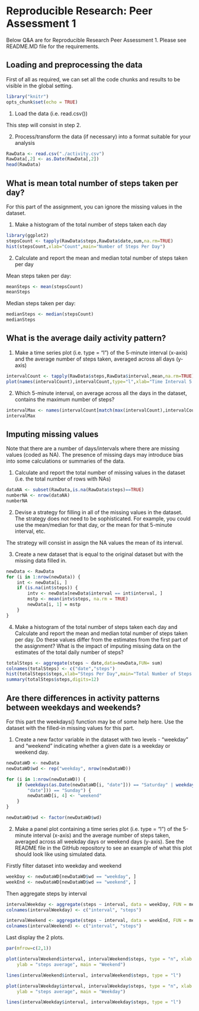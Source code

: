 
Reproducible Research: Peer Assessment 1
==========================================

Below Q&A are for Reproducible Research Peer Assessment 1. Please see README.MD file for the requirements.

## Loading and preprocessing the data

First of all as required, we can set all the code chunks and results to be visible in the global setting.

```r
library("knitr")
opts_chunk$set(echo = TRUE)
```

1. Load the data (i.e. read.csv())

This step will consist in step 2.

2. Process/transform the data (if necessary) into a format suitable for your analysis

```r
RawData <- read.csv("./activity.csv")
RawData[,2] <- as.Date(RawData[,2])
head(RawData)
```



## What is mean total number of steps taken per day?

For this part of the assignment, you can ignore the missing values in the dataset.

1. Make a histogram of the total number of steps taken each day


```r
library(ggplot2)
stepsCount <- tapply(RawData$steps,RawData$date,sum,na.rm=TRUE)
hist(stepsCount,xlab="Count",main="Number of Steps Per Day")

```


2. Calculate and report the mean and median total number of steps taken per day

Mean steps taken per day:
```r
meanSteps <- mean(stepsCount)
meanSteps
```

Median steps taken per day:
```r
medianSteps <- median(stepsCount)
medianSteps
```


## What is the average daily activity pattern?

1. Make a time series plot (i.e. type = "l") of the 5-minute interval (x-axis) and the average number of steps taken, averaged across all days (y-axis)

```r
intervalCount <- tapply(RawData$steps,RawData$interval,mean,na.rm=TRUE)
plot(names(intervalCount),intervalCount,type="l",xlab="Time Interval 5 mins",ylab="Mean Steps Count")

```

2. Which 5-minute interval, on average across all the days in the dataset, contains the maximum number of steps?

```r
intervalMax <- names(intervalCount[match(max(intervalCount),intervalCount)])
intervalMax
```
## Imputing missing values

Note that there are a number of days/intervals where there are missing values (coded as NA). The presence of missing days may introduce bias into some calculations or summaries of the data.

1. Calculate and report the total number of missing values in the dataset (i.e. the total number of rows with NAs)

```r

dataNA <- subset(RawData,is.na(RawData$steps)==TRUE)
numberNA <- nrow(dataNA)
numberNA

```

2. Devise a strategy for filling in all of the missing values in the dataset. The strategy does not need to be sophisticated. For example, you could use the mean/median for that day, or the mean for that 5-minute interval, etc.

The strategy will consist in assign the NA values the mean of its interval.

3. Create a new dataset that is equal to the original dataset but with the missing data filled in.

```r
newData <- RawData
for (i in 1:nrow(newData)) {
    int <- newData[i, ]
    if (is.na(int$steps)) {
        intv <- newData[newData$interval == int$interval, ]
        mstp <- mean(intv$steps, na.rm = TRUE)
        newData[i, 1] = mstp
    }
}
```

4. Make a histogram of the total number of steps taken each day and Calculate and report the mean and median total number of steps taken per day. Do these values differ from the estimates from the first part of the assignment? What is the impact of imputing missing data on the estimates of the total daily number of steps?

```r
totalSteps <- aggregate(steps ~ date,data=newData,FUN= sum)
colnames(totalSteps) <- c("date","steps")
hist(totalSteps$steps,xlab="Steps Per Day",main="Total Number of Steps Each Day")
summary(totalSteps$steps,digits=12)
```

## Are there differences in activity patterns between weekdays and weekends?


For this part the weekdays() function may be of some help here. Use the dataset with the filled-in missing values for this part.

1. Create a new factor variable in the dataset with two levels - "weekday" and "weekend" indicating whether a given date is a weekday or weekend day.

```r
newDataWD <- newData
newDataWD$wd <- rep("weekday", nrow(newDataWD))

for (i in 1:nrow(newDataWD)) {
    if (weekdays(as.Date(newDataWD[i, "date"])) == "Saturday" | weekdays(as.Date(newDataWD[i, 
        "date"])) == "Sunday") {
        newDataWD[i, 4] <- "weekend"
    }
}

newDataWD$wd <- factor(newDataWD$wd)
```
2. Make a panel plot containing a time series plot (i.e. type = "l") of the 5-minute interval (x-axis) and the average number of steps taken, averaged across all weekday days or weekend days (y-axis). See the README file in the GitHub repository to see an example of what this plot should look like using simulated data.

Firstly filter dataset into weekday and weekend
```r
weekDay <- newDataWD[newDataWD$wd == "weekday", ]
weekEnd <- newDataWD[newDataWD$wd == "weekend", ]

```

Then aggregate steps by interval
```r
intervalWeekday <- aggregate(steps ~ interval, data = weekDay, FUN = mean)
colnames(intervalWeekday) <- c("interval", "steps")

intervalWeekend <- aggregate(steps ~ interval, data = weekEnd, FUN = mean)
colnames(intervalWeekend) <- c("interval", "steps")
```

Last display the 2 plots.
```r
par(mfrow=c(2,1))

plot(intervalWeekend$interval, intervalWeekend$steps, type = "n", xlab = "interval", 
    ylab = "steps average", main = "Weekend")

lines(intervalWeekend$interval, intervalWeekend$steps, type = "l")

plot(intervalWeekday$interval, intervalWeekday$steps, type = "n", xlab = "interval", 
    ylab = "steps average", main = "Weekday")

lines(intervalWeekday$interval, intervalWeekday$steps, type = "l")


```